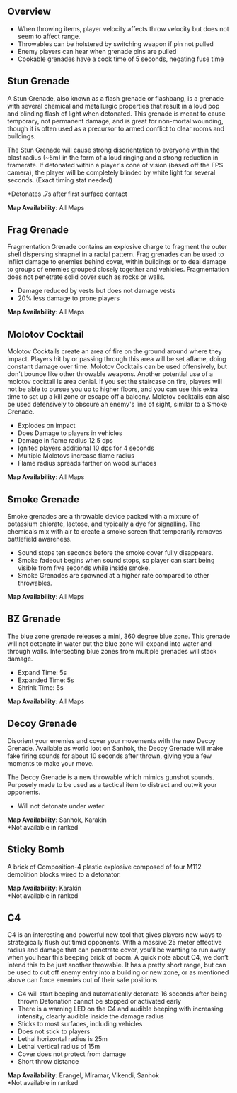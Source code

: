
## Overview 

- When throwing items, player velocity affects throw velocity but does not seem to affect range.
- Throwables can be holstered by switching weapon if pin not pulled
- Enemy players can hear when grenade pins are pulled
- Cookable grenades have a cook time of 5 seconds, negating fuse time

## Stun Grenade

<Throwable name="Stun Grenade"/>

A Stun Grenade, also known as a flash grenade or flashbang, is a grenade with several chemical and metallurgic properties that result in a loud pop and blinding flash of light when detonated. This grenade is meant to cause temporary, not permanent damage, and is great for non-mortal wounding, though it is often used as a precursor to armed conflict to clear rooms and buildings.

The Stun Grenade will cause strong disorientation to everyone within the blast radius (~5m) in the form of a loud ringing and a strong reduction in framerate. If detonated within a player's cone of vision (based off the FPS camera), the player will be completely blinded by white light for several seconds. (Exact timing stat needed)

*Detonates .7s after first surface contact  

**Map Availability**: All Maps  

## Frag Grenade

<Throwable name="Frag Grenade"/>

Fragmentation Grenade contains an explosive charge to fragment the outer shell dispersing shrapnel in a radial pattern. Frag grenades can be used to inflict damage to enemies behind cover, within buildings or to deal damage to groups of enemies grouped closely together and vehicles. Fragmentation does not penetrate solid cover such as rocks or walls.  

- Damage reduced by vests but does not damage vests
- 20% less damage to prone players

**Map Availability**: All Maps  

## Molotov Cocktail

<Throwable name="Molotov Cocktail"/>

Molotov Cocktails create an area of fire on the ground around where they impact. Players hit by or passing through this area will be set aflame, doing constant damage over time. Molotov Cocktails can be used offensively, but don't bounce like other throwable weapons. Another potential use of a molotov cocktail is area denial. If you set the staircase on fire, players will not be able to pursue you up to higher floors, and you can use this extra time to set up a kill zone or escape off a balcony. Molotov cocktails can also be used defensively to obscure an enemy's line of sight, similar to a Smoke Grenade.  

- Explodes on impact
- Does Damage to players in vehicles
- Damage in flame radius 12.5 dps
- Ignited players additional 10 dps for 4 seconds
- Multiple Molotovs increase flame radius
- Flame radius spreads farther on wood surfaces

**Map Availability**: All Maps  

## Smoke Grenade

<Throwable name="Smoke Grenade"/>

Smoke grenades are a throwable device packed with a mixture of potassium chlorate, lactose, and typically a dye for signalling. The chemicals mix with air to create a smoke screen that temporarily removes battlefield awareness.

- Sound stops ten seconds before the smoke cover fully disappears.
- Smoke fadeout begins when sound stops, so player can start being visible from five seconds while inside smoke.
- Smoke Grenades are spawned at a higher rate compared to other throwables.

**Map Availability**: All Maps  

## BZ Grenade

<Throwable name="BZ Grenade"/>

The blue zone grenade releases a mini, 360 degree blue zone. This grenade will not detonate in water but the blue zone will expand into water and through walls. Intersecting blue zones from multiple grenades will stack damage.  

- Expand Time: 5s  
- Expanded Time: 5s  
- Shrink Time: 5s  

**Map Availability**: All Maps  

## Decoy Grenade

<Throwable name="Decoy Grenade"/>

Disorient your enemies and cover your movements with the new Decoy Grenade. Available as world loot on Sanhok, the Decoy Grenade will make fake firing sounds for about 10 seconds after thrown, giving you a few moments to make your move.

The Decoy Grenade is a new throwable which mimics gunshot sounds. Purposely made to be used as a tactical item to distract and outwit your opponents.

- Will not detonate under water

**Map Availability**: Sanhok, Karakin  
*Not available in ranked

## Sticky Bomb

<Throwable name="Sticky Bomb"/>

A brick of Composition-4 plastic explosive composed of four M112 demolition blocks wired to a detonator.

**Map Availability**: Karakin  
*Not available in ranked

## C4

<Throwable name="C4"/>

C4 is an interesting and powerful new tool that gives players new ways to strategically flush out timid opponents. With a massive 25 meter effective radius and damage that can penetrate cover, you’ll be wanting to run away when you hear this beeping brick of boom. A quick note about C4, we don’t intend this to be just another throwable. It has a pretty short range, but can be used to cut off enemy entry into a building or new zone, or as mentioned above can force enemies out of their safe positions.

- C4 will start beeping and automatically detonate 16 seconds after being thrown
Detonation cannot be stopped or activated early
- There is a warning LED on the C4 and audible beeping with increasing intensity, clearly audible inside the damage radius
- Sticks to most surfaces, including vehicles
- Does not stick to players
- Lethal horizontal radius is 25m
- Lethal vertical radius of 15m
- Cover does not protect from damage
- Short throw distance

**Map Availability**: Erangel, Miramar, Vikendi, Sanhok  
*Not available in ranked
